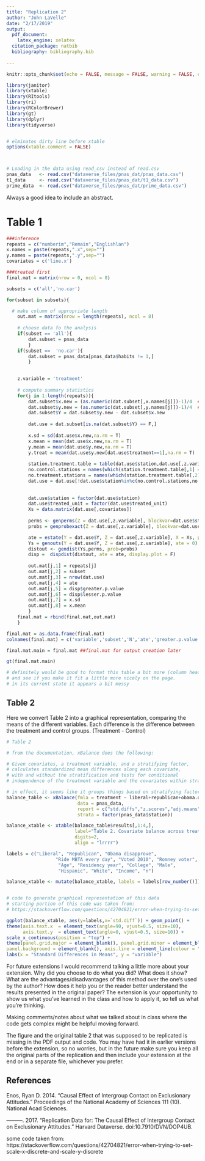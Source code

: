 ```yaml
---
title: "Replication 2"
author: "John LaVelle"
date: "2/17/2019"
output: 
  pdf_document:
    latex_engine: xelatex
  citation_package: natbib
  bibliography: bibliography.bib
    
---
```


```r

knitr::opts_chunk$set(echo = FALSE, message = FALSE, warning = FALSE, comment=NA )
```

```r

library(janitor)
library(xtable)
library(RItools)
library(ri)
library(RColorBrewer)
library(gt)
library(dplyr)
library(tidyverse)


# elminates dirty line before xtable
options(xtable.comment = FALSE)



# Loading in the data using read_csv instead of read.csv
pnas_data   <- read.csv("dataverse_files/pnas_dat/pnas_data.csv")
t1_data     <- read.csv("dataverse_files/pnas_dat/t1_data.csv")
prime_data  <- read.csv("dataverse_files/pnas_dat/prime_data.csv")

```

Always a good idea to include an abstract.

# Table 1
```r
###inference
repeats = c("numberim","Remain","Englishlan")
x.names = paste(repeats,".x",sep="")
y.names = paste(repeats,".y",sep="")
covariates = c('line.x')

###treated first
final.mat = matrix(nrow = 0, ncol = 8)

subsets = c('all','no.car')

for(subset in subsets){

  # make column of appropriate length
	out.mat = matrix(nrow = length(repeats), ncol = 8)
	
	# choose data fo the analysis
	if(subset == 'all'){
		dat.subset = pnas_data
		}
	if(subset ==  'no.car'){
		dat.subset = pnas_data[pnas_data$habits != 1,]
		}

		
	z.variable = 'treatment'
	
	# compute summary statistics
	for(j in 1:length(repeats)){
		dat.subset$x.new = (as.numeric(dat.subset[,x.names[j]])-1)/4  ##rescale x to 0-1
		dat.subset$y.new = (as.numeric(dat.subset[,y.names[j]])-1)/4  ##rescale y to 0-1
		dat.subset$Y = dat.subset$y.new - dat.subset$x.new
		
		dat.use = dat.subset[is.na(dat.subset$Y) == F,]
		
		x.sd = sd(dat.use$x.new,na.rm = T)
		x.mean = mean(dat.use$x.new,na.rm = T)
		y.mean = mean(dat.use$y.new,na.rm = T)
		y.treat = mean(dat.use$y.new[dat.use$treatment==1],na.rm = T)
	
		station.treatment.table = table(dat.use$station,dat.use[,z.variable])
		no.control.stations = names(which(station.treatment.table[,1] == 0))
		no.treatment.stations = names(which(station.treatment.table[,2] == 0))
		dat.use = dat.use[!dat.use$station%in%c(no.control.stations,no.treatment.stations),]
				
		
		dat.use$station = factor(dat.use$station)
		dat.use$treated_unit = factor(dat.use$treated_unit)
		Xs = data.matrix(dat.use[,covariates])
		
		perms <- genperms(Z = dat.use[,z.variable], blockvar=dat.use$station, clustvar=dat.use$treated_unit)
		probs = genprobexact(Z = dat.use[,z.variable], blockvar=dat.use$station, clustvar=dat.use$treated_unit)

		ate = estate(Y = dat.use$Y, Z = dat.use[,z.variable], X = Xs, prob = probs)
		Ys = genouts(Y = dat.use$Y, Z = dat.use[,z.variable], ate = 0)
		distout <- gendist(Ys,perms, prob=probs)
		disp =	dispdist(distout, ate = ate, display.plot = F)
		
		out.mat[j,1] = repeats[j]
		out.mat[j,2] = subset
		out.mat[j,3] = nrow(dat.use)
		out.mat[j,4] = ate
		out.mat[j,5] = disp$greater.p.value
		out.mat[j,6] = disp$lesser.p.value
		out.mat[j,7] = x.sd
		out.mat[j,8] = x.mean
		}
	final.mat = rbind(final.mat,out.mat)
	}

final.mat = as.data.frame(final.mat)
colnames(final.mat) = c('variable','subset','N','ate','greater.p.value','lesser.p.value','x.sd','x.mean')

final.mat.main = final.mat ##final.mat for output creation later

gt(final.mat.main)

# definitely would be good to format this table a bit more (column headers, rounding, footnotes, etc) 
# and see if you make it fit a little more nicely on the page. 
# in its current state it appears a bit messy
```

\newpage
## Table 2

Here we convert Table 2 into a graphical representation, comparing the means of the different variables. Each difference is the difference between the treatment and control groups. (Treatment - Control)

```r

# Table 2

# from the documentation, xBalance does the following:

# Given covariates, a treatment variable, and a stratifying factor, 
# calculates standardized mean differences along each covariate, 
# with and without the stratification and tests for conditional 
# independence of the treatment variable and the covariates within strata.

# in effect, it seems like it groups things based on stratifying factors and finds statistics surrounding them 
balance_table <- xBalance(fmla = treatment ~ liberal+republican+obama.disapprove+ride.everyday+voted.2010+romney.voter+Hispanics.x+age+residency.new+hispanic.new+college+income.new+male+white, 
                          data = pnas_data, 
                          report = c("std.diffs","z.scores","adj.means","chisquare.test"), 
                          strata = factor(pnas_data$station))

balance_xtable <- xtable(balance_table$results[,1:4,], 
                         label="Table 2. Covariate balance across treatment conditions", 
                         digits=2,
                         align = "lrrrr")

labels = c("Liberal", "Republican", "Obama disapprove", 
                  "Ride MBTA every day", "Voted 2010", "Romney voter", "Hispanic threat", 
                   "Age", "Residency year", "College", "Male",  
                   "Hispanic", "White", "Income", "n") 

balance_xtable <- mutate(balance_xtable, labels = labels[row_number()])


# code to generate graphical representation of this data 
# starting portion of this code was taken from:
# https://stackoverflow.com/questions/42704821/error-when-trying-to-set-scale-x-discrete-and-scale-y-discrete

ggplot(balance_xtable, aes(y=labels,x=`std.diff`)) + geom_point() +
theme(axis.text.x  = element_text(angle=90, vjust=0.5, size=10), 
      axis.text.y  = element_text(angle=0, vjust=0.5, size=10)) +
scale_x_continuous(position = "top") + 
theme(panel.grid.major = element_blank(), panel.grid.minor = element_blank(), 
panel.background = element_blank(), axis.line = element_line(colour = "black")) + 
labs(x = "Standard Differences in Means", y = "variable")


```
\newpage

For future extensions I would recommend talking a little more about your extension. Why did you choose to do what you did? What does it show? What are the advantages/disadvantages of this method over the one's used by the author? How does it help you or the reader better understand the results presented in the original paper? The extension is your opportunity to show us what you've learned in the class and how to apply it, so tell us what you're thinking.

Making comments/notes about what we talked about in class where the code gets complex might be helpful moving forward.

The figure and the original table 2 that was supposed to be replicated is missing in the PDF output and code. You may have had it in earlier versions before the extension, so no worries, but in the future make sure you keep all the original parts of the replication and then include your extension at the end or in a separate file, whichever you prefer.

## References

Enos, Ryan D. 2014. “Causal Effect of Intergroup Contact on Exclusionary Attitudes.” Proceedings of the National Academy of Sciences 111 (10). National Acad Sciences.

———. 2017. “Replication Data for: The Causal Effect of Intergroup Contact on Exclusionary Attitudes.” Harvard Dataverse. doi:10.7910/DVN/DOP4UB.

some code taken from: https://stackoverflow.com/questions/42704821/error-when-trying-to-set-scale-x-discrete-and-scale-y-discrete 
